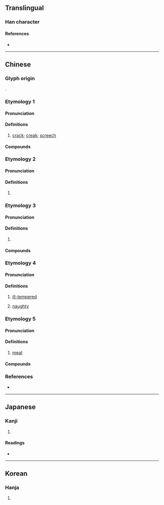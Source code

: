 {{also|尜}}
{{character info/new}}
==Translingual==

===Han character===
{{Han char|rn=30|rad=口|as=11|sn=14|four=61053|canj=RMUI|ids=⿰口戛}}

====References====
* {{Han ref|kx=0205.150|dkj=04184|dj=0428.090|hdz=10675.060|uh=560E|ud=22030|bh=B9C7|bd=47559}}

----

==Chinese==

===Glyph origin===
{{Han etym}}
{{Han compound|口|戛|ls=psc|c1=s|c2=p|t1=mouth}}.

===Etymology 1===
{{zh-forms}}

====Pronunciation====
{{zh-pron
|m=gā
|c=gaa1,gat1,gaat3
|mc=y
|oc=y
|cat=
}}

====Definitions====
{{zh-hanzi}}

# {{lb|zh|onomatopoeic}} {{n-g|A short but loud sound:}} [[crack]]; [[creak]]; [[screech]]

====Compounds====
{{zh-der|嘎叭|嘎吱|嘎啦|嘎嘎|嘎嘎渣渣|嘎巴|嘎巴兒|嘎巴流星|嘎渣兒|嘰嘰嘎嘎}}

===Etymology 2===
{{zh-forms}}

====Pronunciation====
{{zh-pron
|m=gá
|cat=
}}

====Definitions====
{{zh-hanzi}}

# {{zh-only|嘎調}}

===Etymology 3===
{{zh-forms}}

====Pronunciation====
{{zh-pron
|m=gá
|c=gaa4,gaat3
|cat=
}}

====Definitions====
{{zh-hanzi}}

# {{zh-alt-form|尜}}

====Compounds====
{{zh-der|嘎兒|嘎嘎兒|嘎嘎:gága|嘎嘎兒天|嘎嘎棗兒}}

===Etymology 4===
{{zh-forms|alt=玍,嘎}}

====Pronunciation====
{{zh-pron
|m=gǎ
|c=gaa2,gaat3
|cat=a
}}

====Definitions====
{{zh-hanzi}}

# {{lb|zh|Beijing Mandarin|Northeastern Mandarin|Jilu Mandarin|Jiaoliao Mandarin|Zhongyuan Mandarin|dialectal Jin}} [[ill-tempered]]
# {{lb|zh|Beijing Mandarin|Northeastern Mandarin|Jilu Mandarin}} [[naughty]]

===Etymology 5===
{{zh-forms|alt=戛,朒}}

====Pronunciation====
{{zh-pron
|m-s=ga3
|cat=n
}}

====Definitions====
{{zh-hanzi}}

# {{lb|zh|Sichuanese}} [[meat]]

====Compounds====
{{zh-der|*嘎嘎}}

===References===
* {{R:yue:Hanzi}}

----

==Japanese==

===Kanji===
{{ja-kanji|grade=|rs=口11}}

# {{defn|lang=ja|sort=口11}}

====Readings====
* {{ja-readings|on=[[かつ]] (katsu), [[けち]] (kechi)|kun=}}

----

==Korean==

===Hanja===
{{ko-hanja|hangeul=알|rv=al|mr=al}}

# {{defn|lang=ko|sort=口11}}